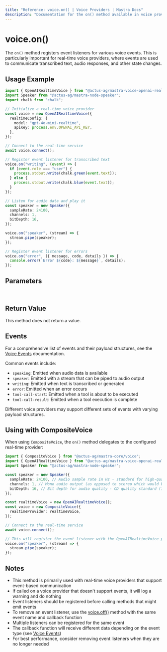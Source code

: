 ```yaml
---
title: "Reference: voice.on() | Voice Providers | Mastra Docs"
description: "Documentation for the on() method available in voice providers, which registers event listeners for voice events."
---
```


# voice.on()

The `on()` method registers event listeners for various voice events. This is particularly important for real-time voice providers, where events are used to communicate transcribed text, audio responses, and other state changes.

## Usage Example

```typescript
import { OpenAIRealtimeVoice } from "@actus-ag/mastra-voice-openai-realtime";
import Speaker from "@actus-ag/mastra-node-speaker";
import chalk from "chalk";

// Initialize a real-time voice provider
const voice = new OpenAIRealtimeVoice({
  realtimeConfig: {
    model: "gpt-4o-mini-realtime",
    apiKey: process.env.OPENAI_API_KEY,
  },
});

// Connect to the real-time service
await voice.connect();

// Register event listener for transcribed text
voice.on("writing", (event) => {
  if (event.role === "user") {
    process.stdout.write(chalk.green(event.text));
  } else {
    process.stdout.write(chalk.blue(event.text));
  }
});

// Listen for audio data and play it
const speaker = new Speaker({
  sampleRate: 24100,
  channels: 1,
  bitDepth: 16,
});

voice.on("speaker", (stream) => {
  stream.pipe(speaker);
});

// Register event listener for errors
voice.on("error", ({ message, code, details }) => {
  console.error(`Error ${code}: ${message}`, details);
});
```

## Parameters

<br />
<PropertiesTable
  content={[
    {
      name: "event",
      type: "string",
      description:
        "Name of the event to listen for. See the [Voice Events](./voice.events) documentation for a list of available events.",
      isOptional: false,
    },
    {
      name: "callback",
      type: "function",
      description:
        "Callback function that will be called when the event occurs. The callback signature depends on the specific event.",
      isOptional: false,
    },
  ]}
/>

## Return Value

This method does not return a value.

## Events

For a comprehensive list of events and their payload structures, see the [Voice Events](./voice.events) documentation.

Common events include:

- `speaking`: Emitted when audio data is available
- `speaker`: Emitted with a stream that can be piped to audio output
- `writing`: Emitted when text is transcribed or generated
- `error`: Emitted when an error occurs
- `tool-call-start`: Emitted when a tool is about to be executed
- `tool-call-result`: Emitted when a tool execution is complete

Different voice providers may support different sets of events with varying payload structures.

## Using with CompositeVoice

When using `CompositeVoice`, the `on()` method delegates to the configured real-time provider:

```typescript
import { CompositeVoice } from "@actus-ag/mastra-core/voice";
import { OpenAIRealtimeVoice } from "@actus-ag/mastra-voice-openai-realtime";
import Speaker from "@actus-ag/mastra-node-speaker";

const speaker = new Speaker({
  sampleRate: 24100, // Audio sample rate in Hz - standard for high-quality audio on MacBook Pro
  channels: 1, // Mono audio output (as opposed to stereo which would be 2)
  bitDepth: 16, // Bit depth for audio quality - CD quality standard (16-bit resolution)
});

const realtimeVoice = new OpenAIRealtimeVoice();
const voice = new CompositeVoice({
  realtimeProvider: realtimeVoice,
});

// Connect to the real-time service
await voice.connect();

// This will register the event listener with the OpenAIRealtimeVoice provider
voice.on("speaker", (stream) => {
  stream.pipe(speaker);
});
```

## Notes

- This method is primarily used with real-time voice providers that support event-based communication
- If called on a voice provider that doesn't support events, it will log a warning and do nothing
- Event listeners should be registered before calling methods that might emit events
- To remove an event listener, use the [voice.off()](./voice.off) method with the same event name and callback function
- Multiple listeners can be registered for the same event
- The callback function will receive different data depending on the event type (see [Voice Events](./voice.events))
- For best performance, consider removing event listeners when they are no longer needed

